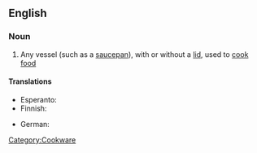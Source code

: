 ==English==

===Noun===
{{en-noun|sg=[[cooking]] [[pot]]}}

# Any vessel (such as a [[saucepan]]), with or without a [[lid]], used to [[cook]] [[food]]

====Translations====
{{trans-top|any cooking vessel}}
* Esperanto: {{t-|eo|kuirpoto|xs=Esperanto}}
* Finnish: {{t+|fi|keittoastia}}
{{trans-mid}}
* German: {{t+|de|Kochtopf|m}}
{{trans-bottom}}

[[Category:Cookware]]